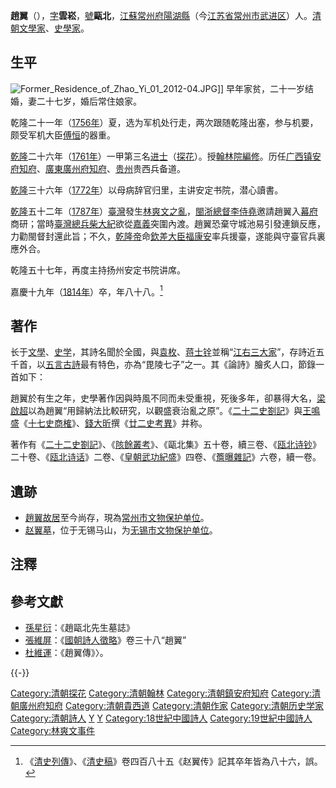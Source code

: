 {{About|清朝的趙翼|同名的朝鮮王朝官員|趙翼 (朝鮮)}}
{{明清人物信息框
| 姓名 = 趙翼
| 原名 =
| 圖片名稱 = 
| 圖片大小 = 220px
| 圖片說明 = 
| 最高職務 = 貴州貴西兵備道
| 國家 = 大清
| 爵位 =
| 籍貫 = [[江蘇|江蘇]][[常州府|常州府]][[陽湖縣|陽湖縣]]
| 族裔 = 
| 字號 = 字雲崧，號甌北
| 室名 = 
| 諡號 = 
| 出生日期 = 雍正五年（1727年）
| 出生地點 = 
| 逝世日期 = 嘉慶十九年（1814年）
| 逝世地點 = 
| 墓葬 =
| 配偶 =
| 親屬 =長子[[趙廷英|趙廷英]]、三子[[趙廷俊_(趙翼子)|趙廷俊]] 
| 出身 = 
*乾隆二十六年辛巳恩科一甲第三名進士
| 經歷 = 
| 著作 =
}}

'''趙翼'''（{{bd|1727年||1814年|catIdx=Z赵}}），[[表字|字]]'''雲崧'''，[[號|號]]'''甌北'''，[[江蘇|江蘇]][[常州府|常州府]][[陽湖縣|陽湖縣]]（今[[江苏省|江苏省]][[常州市|常州市]][[武进区|武进区]]）人。[[清朝|清朝]][[文學家|文學家]]、[[史學家|史學家]]。

== 生平 ==
[[File:Former_Residence_of_Zhao_Yi_01_2012-04.JPG|thumb]]]]
早年家贫，二十一岁结婚，妻二十七岁，婚后常住娘家。

乾隆二十一年（[[1756年|1756年]]）夏，选为军机处行走，两次跟随乾隆出塞，参与机要，颇受军机大臣[[傅恒|傅恒]]的器重。

[[乾隆|乾隆]]二十六年（[[1761年|1761年]]）一甲第三名[[进士|进士]]（[[探花|探花]]）。授[[翰林院編修|翰林院編修]]。历任[[广西|广西]][[镇安府|镇安府]][[知府|知府]]、[[廣東|廣東]][[廣州府|廣州府]][[知府|知府]]、[[贵州|贵州]]贵西兵备道。

[[乾隆|乾隆]]三十六年（[[1772年|1772年]]）以母病辞官归里，主讲安定书院，潜心讀書。

[[乾隆|乾隆]]五十二年（[[1787年|1787年]]）[[臺灣|臺灣]]發生[[林爽文之亂|林爽文之亂]]，[[閩浙總督|閩浙總督]][[李侍堯|李侍堯]]邀請趙翼入[[幕府|幕府]]商研；當時[[臺灣總兵|臺灣總兵]][[柴大紀|柴大紀]]欲從[[嘉義市|嘉義]]突圍內渡。趙翼恐棄守城池易引發連鎖反應，力勸閩督封還此旨；不久，[[乾隆帝|乾隆帝]]命[[欽差大臣|欽差大臣]][[福康安|福康安]]率兵援臺，遂能與守臺官兵裏應外合。

乾隆五十七年，再度主持扬州安定书院讲席。

嘉慶十九年（[[1814年|1814年]]）卒，年八十八。<ref>《[[清史列傳|清史列傳]]》、《[[清史稿|清史稿]]》卷四百八十五《赵翼传》記其卒年皆為八十六，誤。</ref>

==著作==
长于[[文學|文學]]、[[史学|史学]]，其詩名聞於全國，與[[袁枚|袁枚]]、[[蒋士铨|蒋士铨]]並稱“[[江右三大家|江右三大家]]”，存詩近五千首，以[[五言古詩|五言古詩]]最有特色，亦為“毘陵七子”之一。其《論詩》膾炙人口，節錄一首如下：

{{Cquote|李杜詩篇萬口傳，至今已覺不新鮮。<br/>江山代有才人出，各領風騷數百年。}}

趙翼於有生之年，史學著作因與時風不同而未受重視，死後多年，卻暴得大名，[[梁啟超|梁啟超]]以為趙翼“用歸納法比較研究，以觀盛衰治亂之原”。《[[二十二史劄記|二十二史劄記]]》與[[王鳴盛|王鳴盛]]《[[十七史商榷|十七史商榷]]》、[[錢大昕|錢大昕]]撰《[[廿二史考異|廿二史考異]]》并称。

著作有《[[二十二史劄記|二十二史劄記]]》、《[[陔餘叢考|陔餘叢考]]》、《甌北集》五十卷，續三卷、《[[瓯北诗钞|瓯北诗钞]]》二十卷、《[[瓯北诗话|瓯北诗话]]》二卷、《[[皇朝武功紀盛|皇朝武功紀盛]]》四卷、《[[簷曝雜記|簷曝雜記]]》六卷，續一卷。

==遺跡==
*[[趙翼故居|趙翼故居]]至今尚存，現為[[常州市文物保护单位|常州市文物保护单位]]。
*[[赵翼墓|赵翼墓]]，位于无锡马山，为[[无锡市文物保护单位|无锡市文物保护单位]]。

==注釋==
{{reflist}}

== 參考文獻 ==
{{wikiquote}}
{{wikisource author}}
{{refbegin}}
* [[孫星衍|孫星衍]]：《趙甌北先生墓誌》
* [[張維屏|張維屏]]：《[[國朝詩人徵略|國朝詩人徵略]]》卷三十八“趙翼” 
* [[杜維運|杜維運]]：《趙翼傳》{{Wayback|url=http://newasiajournal.org/journal/14/23%E9%BB%84%E5%85%86%E5%BC%B7168-175.pdf |date=20180204182659 }}〉。
{{refend}}

{{-}}
{{並稱|江右三大家|[[袁枚|袁　枚]] · [[蒋士铨|蔣士銓]] · [[趙翼|趙　翼]]}}
{{乾隆二十六年辛巳恩科殿試金榜}}
{{武進西蓋趙氏}}
{{權威控制}}
{{DEFAULTSORT:Zhao}}
[[Category:清朝探花|Category:清朝探花]]
[[Category:清朝翰林|Category:清朝翰林]]
[[Category:清朝鎮安府知府|Category:清朝鎮安府知府]]
[[Category:清朝廣州府知府|Category:清朝廣州府知府]]
[[Category:清朝貴西道|Category:清朝貴西道]]
[[Category:清朝作家|Category:清朝作家]]
[[Category:清朝历史学家|Category:清朝历史学家]]
[[Category:清朝詩人|Category:清朝詩人]]
[[Category:武進西蓋趙氏|Y]]
[[Category:趙姓|Y]]
[[Category:18世紀中國詩人|Category:18世紀中國詩人]]
[[Category:19世紀中國詩人|Category:19世紀中國詩人]]
[[Category:林爽文事件|Category:林爽文事件]]